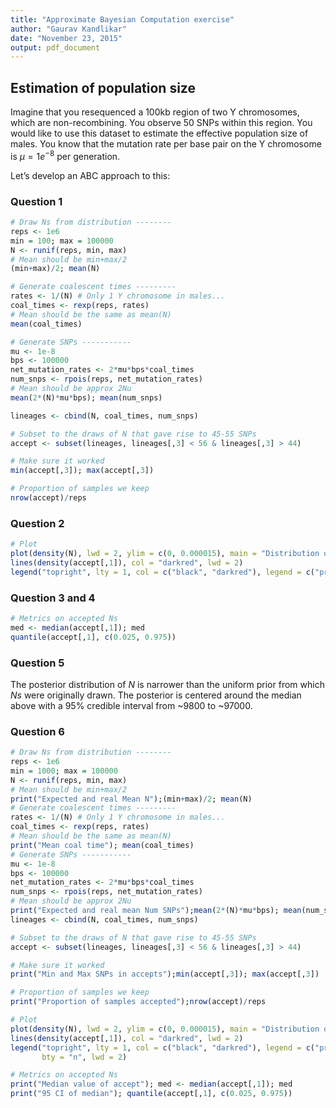 ```yaml
---
title: "Approximate Bayesian Computation exercise"
author: "Gaurav Kandlikar"
date: "November 23, 2015"
output: pdf_document
---
```


## Estimation of population size

Imagine that you resequenced a 100kb region of two Y chromosomes, which are non-recombining. You observe 50 SNPs within this region. You would like to use this dataset to estimate the effective population size of males. You know that the mutation rate per base pair on the Y chromosome is $\mu = 1e^{-8}$ per generation.  

Let's develop an ABC approach to this:


### Question 1


\textsc{Assume that $N$ can be any value between 100 and 100000. Draw 1 million values from the prior distribution of $N$, assuming $N~[100, 100000]$}  

```r
# Draw Ns from distribution --------
reps <- 1e6
min = 100; max = 100000
N <- runif(reps, min, max)
# Mean should be min+max/2
(min+max)/2; mean(N)
```

\textsc{For each value of N, simulate a TMRCA.}

```r
# Generate coalescent times ---------
rates <- 1/(N) # Only 1 Y chromosome in males...
coal_times <- rexp(reps, rates)
# Mean should be the same as mean(N)
mean(coal_times)
```

\textsc{For each TMRCA, add a Poisson distributed number of mutations}

```r
# Generate SNPs -----------
mu <- 1e-8
bps <- 100000
net_mutation_rates <- 2*mu*bps*coal_times
num_snps <- rpois(reps, net_mutation_rates)
# Mean should be approx 2Nu
mean(2*(N)*mu*bps); mean(num_snps)
```

\textsc{We now need to decide which of the million draws from the priors to accept i.e. which are "close enough". Here, close enough is defined as "between 45 and 55"}

```r
lineages <- cbind(N, coal_times, num_snps)

# Subset to the draws of N that gave rise to 45-55 SNPs
accept <- subset(lineages, lineages[,3] < 56 & lineages[,3] > 44)

# Make sure it worked
min(accept[,3]); max(accept[,3])

# Proportion of samples we keep 
nrow(accept)/reps
```

### Question 2 

\textsc{Make a density plot of the prior and the posterior.}  

```r
# Plot
plot(density(N), lwd = 2, ylim = c(0, 0.000015), main = "Distribution of Ns", xlab = "Population size")
lines(density(accept[,1]), col = "darkred", lwd = 2)
legend("topright", lty = 1, col = c("black", "darkred"), legend = c("prior", "posterior"), bty = "n", lwd = 2)
```

### Question 3 and 4

\textsc{What is the median value of the posterior distribution of N? Generate a 95 credible interval for the posterior distribution of N} 


```r
# Metrics on accepted Ns
med <- median(accept[,1]); med
quantile(accept[,1], c(0.025, 0.975))
```


### Question 5  

\textsc{How does the posterior distribution differ from the prior distribution?}    

The posterior distribution of $N$ is narrower than the uniform prior from which $Ns$ were originally drawn. The posterior is centered around the median above with a 95% credible interval from ~9800 to ~97000.   


### Question 6

\textsc{Repeat the ABC analysis with $N~[1000, 100000]$}

```r
# Draw Ns from distribution --------
reps <- 1e6
min = 1000; max = 100000
N <- runif(reps, min, max)
# Mean should be min+max/2
print("Expected and real Mean N");(min+max)/2; mean(N)
# Generate coalescent times ---------
rates <- 1/(N) # Only 1 Y chromosome in males...
coal_times <- rexp(reps, rates)
# Mean should be the same as mean(N)
print("Mean coal time"); mean(coal_times)
# Generate SNPs -----------
mu <- 1e-8
bps <- 100000
net_mutation_rates <- 2*mu*bps*coal_times
num_snps <- rpois(reps, net_mutation_rates)
# Mean should be approx 2Nu
print("Expected and real mean Num SNPs");mean(2*(N)*mu*bps); mean(num_snps)
lineages <- cbind(N, coal_times, num_snps)

# Subset to the draws of N that gave rise to 45-55 SNPs
accept <- subset(lineages, lineages[,3] < 56 & lineages[,3] > 44)

# Make sure it worked
print("Min and Max SNPs in accepts");min(accept[,3]); max(accept[,3])

# Proportion of samples we keep 
print("Proportion of samples accepted");nrow(accept)/reps

# Plot
plot(density(N), lwd = 2, ylim = c(0, 0.000015), main = "Distribution of Ns", xlab = "Population size")
lines(density(accept[,1]), col = "darkred", lwd = 2)
legend("topright", lty = 1, col = c("black", "darkred"), legend = c("prior", "posterior"), 
       bty = "n", lwd = 2)

# Metrics on accepted Ns
print("Median value of accept"); med <- median(accept[,1]); med
print("95 CI of median"); quantile(accept[,1], c(0.025, 0.975))

```